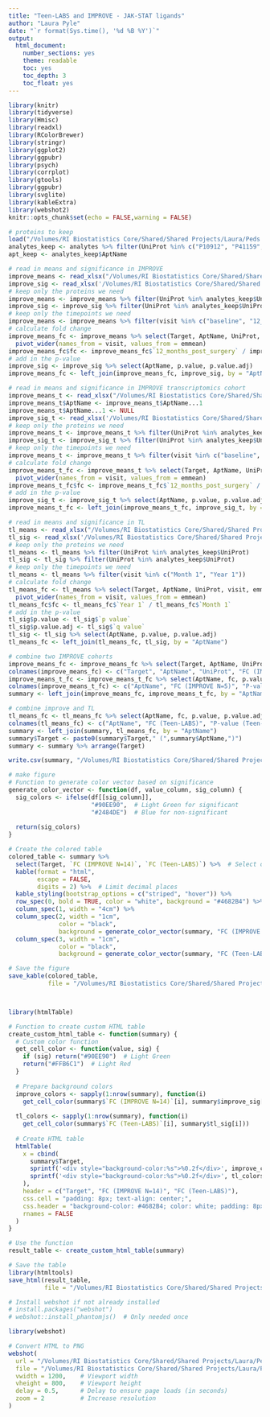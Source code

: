 ```yaml
---
title: "Teen-LABS and IMPROVE - JAK-STAT ligands"
author: "Laura Pyle"
date: "`r format(Sys.time(), '%d %B %Y')`"
output:
  html_document:
    number_sections: yes
    theme: readable
    toc: yes
    toc_depth: 3
    toc_float: yes
---
```


```r
library(knitr)
library(tidyverse)
library(Hmisc)
library(readxl)
library(RColorBrewer)
library(stringr)
library(ggplot2)
library(ggpubr)
library(psych)
library(corrplot)
library(gtools)
library(ggpubr)
library(svglite)
library(kableExtra)
library(webshot2)
knitr::opts_chunk$set(echo = FALSE,warning = FALSE)
```

```r
# proteins to keep
load("/Volumes/RI Biostatistics Core/Shared/Shared Projects/Laura/Peds Endo/Petter Bjornstad/Data Harmonization/Combined SomaScan/analytes.Rdata")
analytes_keep <- analytes %>% filter(UniProt %in% c("P10912", "P41159", "P60568", "P05231", "P29459|P29460", "P29460|Q9NPF7","P01567","P01236"))
apt_keep <- analytes_keep$AptName

# read in means and significance in IMPROVE
improve_means <- read_xlsx("/Volumes/RI Biostatistics Core/Shared/Shared Projects/Laura/Peds Endo/Petter Bjornstad/IMPROVE T2D/Results/IMPROVE emmeans.xlsx")
improve_sig <- read_xlsx('/Volumes/RI Biostatistics Core/Shared/Shared Projects/Laura/Peds Endo/Petter Bjornstad/IMPROVE T2D/Results/IMPROVE Somalogic results.xlsx', sheet = "Month 12 - Baseline")
# keep only the proteins we need
improve_means <- improve_means %>% filter(UniProt %in% analytes_keep$UniProt)
improve_sig <- improve_sig %>% filter(UniProt %in% analytes_keep$UniProt)
# keep only the timepoints we need
improve_means <- improve_means %>% filter(visit %in% c("baseline", "12_months_post_surgery"))
# calculate fold change
improve_means_fc <- improve_means %>% select(Target, AptName, UniProt, visit, emmean) %>%
  pivot_wider(names_from = visit, values_from = emmean)
improve_means_fc$fc <- improve_means_fc$`12_months_post_surgery` / improve_means_fc$baseline
# add in the p-value
improve_sig <- improve_sig %>% select(AptName, p.value, p.value.adj)
improve_means_fc <- left_join(improve_means_fc, improve_sig, by = "AptName")

# read in means and significance in IMPROVE transcriptomics cohort
improve_means_t <- read_xlsx("/Volumes/RI Biostatistics Core/Shared/Shared Projects/Laura/Peds Endo/Petter Bjornstad/IMPROVE T2D/Results/IMPROVE emmeans transcriptomics cohort.xlsx")
improve_means_t$AptName <- improve_means_t$AptName...1
improve_means_t$AptName...1 <- NULL
improve_sig_t <- read_xlsx('/Volumes/RI Biostatistics Core/Shared/Shared Projects/Laura/Peds Endo/Petter Bjornstad/IMPROVE T2D/Results/IMPROVE Somalogic results transcriptomics cohort.xlsx', sheet = "Month 12 - Baseline")
# keep only the proteins we need
improve_means_t <- improve_means_t %>% filter(UniProt %in% analytes_keep$UniProt)
improve_sig_t <- improve_sig_t %>% filter(UniProt %in% analytes_keep$UniProt)
# keep only the timepoints we need
improve_means_t <- improve_means_t %>% filter(visit %in% c("baseline", "12_months_post_surgery"))
# calculate fold change
improve_means_t_fc <- improve_means_t %>% select(Target, AptName, UniProt, visit, emmean) %>%
  pivot_wider(names_from = visit, values_from = emmean)
improve_means_t_fc$fc <- improve_means_t_fc$`12_months_post_surgery` / improve_means_t_fc$baseline
# add in the p-value
improve_sig_t <- improve_sig_t %>% select(AptName, p.value, p.value.adj)
improve_means_t_fc <- left_join(improve_means_t_fc, improve_sig_t, by = "AptName")

# read in means and significance in TL
tl_means <- read_xlsx("/Volumes/RI Biostatistics Core/Shared/Shared Projects/Laura/Peds Endo/Petter Bjornstad/Teen Labs/Results/Teen LABS emmeans.xlsx")
tl_sig <- read_xlsx('/Volumes/RI Biostatistics Core/Shared/Shared Projects/Laura/Peds Endo/Petter Bjornstad/Teen Labs/Results/Teen LABS change_from_m1.xlsx', sheet = "visitYear 1")
# keep only the proteins we need
tl_means <- tl_means %>% filter(UniProt %in% analytes_keep$UniProt)
tl_sig <- tl_sig %>% filter(UniProt %in% analytes_keep$UniProt)
# keep only the timepoints we need
tl_means <- tl_means %>% filter(visit %in% c("Month 1", "Year 1"))
# calculate fold change
tl_means_fc <- tl_means %>% select(Target, AptName, UniProt, visit, emmean) %>%
  pivot_wider(names_from = visit, values_from = emmean)
tl_means_fc$fc <- tl_means_fc$`Year 1` / tl_means_fc$`Month 1`
# add in the p-value
tl_sig$p.value <- tl_sig$`p value`
tl_sig$p.value.adj <- tl_sig$`q value`
tl_sig <- tl_sig %>% select(AptName, p.value, p.value.adj)
tl_means_fc <- left_join(tl_means_fc, tl_sig, by = "AptName")

# combine two IMPROVE cohorts
improve_means_fc <- improve_means_fc %>% select(Target, AptName, UniProt, fc, p.value, p.value.adj)
colnames(improve_means_fc) <- c("Target", "AptName", "UniProt", "FC (IMPROVE N=14)", "P-value (IMPROVE N=14)", "Q-value (IMPROVE N=14)")
improve_means_t_fc <- improve_means_t_fc %>% select(AptName, fc, p.value, p.value.adj)
colnames(improve_means_t_fc) <- c("AptName", "FC (IMPROVE N=5)", "P-value (IMPROVE N=5)", "Q-value (IMPROVE N=5)")
summary <- left_join(improve_means_fc, improve_means_t_fc, by = "AptName")

# combine improve and TL
tl_means_fc <- tl_means_fc %>% select(AptName, fc, p.value, p.value.adj)
colnames(tl_means_fc) <- c("AptName", "FC (Teen-LABS)", "P-value (Teen-LABS)", "Q-value (Teen-LABS)")
summary <- left_join(summary, tl_means_fc, by = "AptName")
summary$Target <- paste0(summary$Target," (",summary$AptName,")")
summary <- summary %>% arrange(Target)

write.csv(summary, "/Volumes/RI Biostatistics Core/Shared/Shared Projects/Laura/Peds Endo/Petter Bjornstad/IMPROVE T2D/Results/TL_IMPROVE_FC_Jeet.csv", row.names = F)

# make figure
# Function to generate color vector based on significance
generate_color_vector <- function(df, value_column, sig_column) {
  sig_colors <- ifelse(df[[sig_column]], 
                       "#90EE90",  # Light Green for significant
                       "#2484DE")  # Blue for non-significant
  
  return(sig_colors)
}

# Create the colored table
colored_table <- summary %>%
  select(Target, `FC (IMPROVE N=14)`, `FC (Teen-LABS)`) %>%  # Select only these columns
  kable(format = "html", 
        escape = FALSE, 
        digits = 2) %>%  # Limit decimal places
  kable_styling(bootstrap_options = c("striped", "hover")) %>%
  row_spec(0, bold = TRUE, color = "white", background = "#4682B4") %>%
  column_spec(1, width = "4cm") %>%
  column_spec(2, width = "1cm",
              color = "black", 
              background = generate_color_vector(summary, "FC (IMPROVE N=14)", "improve_sig")) %>%
  column_spec(3, width = "1cm",
              color = "black", 
              background = generate_color_vector(summary, "FC (Teen-LABS)", "tl_sig"))

# Save the figure
save_kable(colored_table, 
           file = "/Volumes/RI Biostatistics Core/Shared/Shared Projects/Laura/Peds Endo/Petter Bjornstad/IMPROVE T2D/Results/Figures/TL_IMPROVE_v1.png", density = 600)



library(htmlTable)

# Function to create custom HTML table
create_custom_html_table <- function(summary) {
  # Custom color function
  get_cell_color <- function(value, sig) {
    if (sig) return("#90EE90")  # Light Green
    return("#FFB6C1")  # Light Red
  }
  
  # Prepare background colors
  improve_colors <- sapply(1:nrow(summary), function(i) 
    get_cell_color(summary$`FC (IMPROVE N=14)`[i], summary$improve_sig[i]))
  
  tl_colors <- sapply(1:nrow(summary), function(i) 
    get_cell_color(summary$`FC (Teen-LABS)`[i], summary$tl_sig[i]))
  
  # Create HTML table
  htmlTable(
    x = cbind(
      summary$Target,
      sprintf('<div style="background-color:%s">%0.2f</div>', improve_colors, summary$`FC (IMPROVE N=14)`),
      sprintf('<div style="background-color:%s">%0.2f</div>', tl_colors, summary$`FC (Teen-LABS)`)
    ),
    header = c("Target", "FC (IMPROVE N=14)", "FC (Teen-LABS)"),
    css.cell = "padding: 8px; text-align: center;",
    css.header = "background-color: #4682B4; color: white; padding: 8px;",
    rnames = FALSE
  )
}

# Use the function
result_table <- create_custom_html_table(summary)

# Save the table
library(htmltools)
save_html(result_table, 
          file = "/Volumes/RI Biostatistics Core/Shared/Shared Projects/Laura/Peds Endo/Petter Bjornstad/IMPROVE T2D/Results/Figures/TL_IMPROVE.html")

# Install webshot if not already installed
# install.packages("webshot")
# webshot::install_phantomjs()  # Only needed once

library(webshot)

# Convert HTML to PNG
webshot(
  url = "/Volumes/RI Biostatistics Core/Shared/Shared Projects/Laura/Peds Endo/Petter Bjornstad/IMPROVE T2D/Results/Figures/TL_IMPROVE.html",
  file = "/Volumes/RI Biostatistics Core/Shared/Shared Projects/Laura/Peds Endo/Petter Bjornstad/IMPROVE T2D/Results/Figures/TL_IMPROVE_v2.png",
  vwidth = 1200,    # Viewport width
  vheight = 800,    # Viewport height
  delay = 0.5,      # Delay to ensure page loads (in seconds)
  zoom = 2          # Increase resolution
)
```
